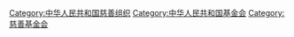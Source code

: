 [[Category:中华人民共和国慈善组织|Category:中华人民共和国慈善组织]]
[[Category:中华人民共和国基金会|Category:中华人民共和国基金会]]
[[Category:慈善基金会|Category:慈善基金会]]